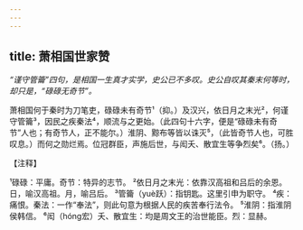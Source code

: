 ```yaml
---
---
---
```

title: 萧相国世家赞
---



*“谨守管籥”四句，是相国一生真才实学，史公已不多叹。史公自叹其秦末何等时，却只是，“碌碌无奇节”。*

萧相国何于秦时为刀笔吏，碌碌未有奇节¹（抑。）及汉兴，依日月之末光²，何谨守管籥³，因民之疾秦法⁴，顺流与之更始。（此四句十六字，便是“碌碌未有奇节”人也；有奇节人，正不能尔。）淮阴、黥布等皆以诛灭⁵，（此皆奇节人也，可胜叹息。）而何之勋烂焉。位冠群臣，声施后世，与闳夭、散宜生等争烈矣⁶。（扬。）

【注释】

¹碌碌：平庸。奇节：特异的志节。
²依日月之末光：依靠汉高祖和吕后的余恩。日，喻汉高祖。月，喻吕后。
³管籥（yuè跃）：指钥匙。这里引申为职守。
⁴疾：痛恨。秦法：一作“奉法”，则此句意为根据人民的疾苦奉行法令。
⁵淮阴：指淮阴侯韩信。
⁶闳（hóng宏）夭、散宜生：均是周文王的治世能臣。烈：显赫。